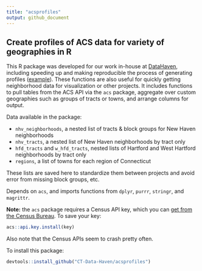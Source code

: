 ```yaml
---
title: "acsprofiles"
output: github_document
---
```


## Create profiles of ACS data for variety of geographies in R

This R package was developed for our work in-house at [DataHaven](http://www.ctdatahaven.org/), including speeding up and making reproducible the process of generating profiles ([example](https://github.com/CT-Data-Haven/WebsiteIndicators/blob/master/NeighborhoodProfiles/2015_5Y_NH_neighborhood_Git.csv)). These functions are also useful for quickly getting neighborhood data for visualization or other projects. It includes functions to pull tables from the ACS API via the `acs` package, aggregate over custom geographies such as groups of tracts or towns, and arrange columns for output.

Data available in the package:

* `nhv_neighborhoods`, a nested list of tracts & block groups for New Haven neighborhoods
* `nhv_tracts`, a nested list of New Haven neighborhoods by tract only
* `hfd_tracts` and `w_hfd_tracts`, nested lists of Hartford and West Hartford neighborhoods by tract only
* `regions`, a list of towns for each region of Connecticut

These lists are saved here to standardize them between projects and avoid error from missing block groups, etc.

Depends on `acs`, and imports functions from `dplyr`, `purrr`, `stringr`, and `magrittr`. 

__Note:__ the `acs` package requires a Census API key, which you can [get from the Census Bureau](http://api.census.gov/data/key_signup.html). To save your key:

```r
acs::api.key.install(key)
```

Also note that the Census APIs seem to crash pretty often.

To install this package:

```r
devtools::install_github("CT-Data-Haven/acsprofiles")
```

